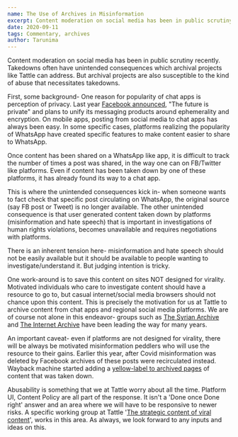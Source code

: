 ```yaml
---
name: The Use of Archives in Misinformation
excerpt: Content moderation on social media has been in public scrutiny recently. Takedowns often have unintended consequences which archival projects like Tattle can address. But archival projects are also susceptible to the kind of abuse that necessitates takedowns.
date: 2020-09-11
tags: Commentary, archives
author: Tarunima
---
```


Content moderation on social media has been in public scrutiny recently. Takedowns often have unintended consequences which archival projects like Tattle can address. But archival projects are also susceptible to the kind of abuse that necessitates takedowns. 

First, some background- One reason for popularity of chat apps is perception of privacy. Last year [Facebook announced](https://t.co/1dAsQFk0LD?amp=1), "The future is private" and plans to unify its messaging products around ephemerality and encryption. On mobile apps, posting from social media to chat apps has always been easy. In some specific cases, platforms realizing the popularity of WhatsApp have created specific features to make content easier to share to WhatsApp.

Once content has been shared on a WhatsApp like app, it is difficult to track the number of times a post was shared, in the way one can on FB/Twitter like platforms. Even if content has been taken down by one of these platforms, it has already found its way to a chat app.

This is where the unintended consequences kick in- when someone wants to fact check that specific post circulating on WhatsApp, the original source (say FB post or Tweet) is no longer available. The other unintended consequence is that user generated content taken down by platforms (misinformation and hate speech) that is important in investigations of human rights violations, becomes unavailable and requires negotiations with platforms.

There is an inherent tension here- misinformation and hate speech should not be easily available but it should be available to people wanting to investigate/understand it. But judging intention is tricky. 

One work-around is to save this content on sites NOT designed for virality. Motivated individuals who care to investigate content should have a resource to go to, but casual internet/social media browsers should not chance upon this content. This is precisely the motivation for us at Tattle to archive content from chat apps and regional social media platforms. We are of course not alone in this endeavor- groups such as [The Syrian Archive](https://syrianarchive.org/) and [The Internet Archive](https://archive.org/) have been leading the way for many years.

An important caveat- even if platforms are not designed for virality, there will be always be motivated misinformation peddlers who will use the resource to their gains. Earlier this year, after Covid misinformation was deleted by Facebook archives of these posts were recirculated instead. Wayback machine started adding a [yellow-label to archived pages](https://t.co/FK4NvebKYZ?amp=1) of content that was taken down.

Abusability is something that we at Tattle worry about all the time. Platform UI, Content Policy are all part of the response. It isn't a 'Done once Done right' answer and an area where we will have to be responsive to newer risks. A specific working group at Tattle '[The strategic content of viral content](https://github.com/tattle-made/docs/tree/master/working_groups/strategic_presentation)', works in this area. As always, we look forward to any inputs and ideas on this.
